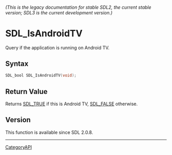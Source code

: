 ====== (This is the legacy documentation for stable SDL2, the current stable version; SDL3 is the current development version.) ======
= SDL_IsAndroidTV =

Query if the application is running on Android TV.

== Syntax ==

<syntaxhighlight lang='c'>
SDL_bool SDL_IsAndroidTV(void);
</syntaxhighlight>

== Return Value ==

Returns [[SDL_TRUE]] if this is Android TV, [[SDL_FALSE]] otherwise.

== Version ==

This function is available since SDL 2.0.8.

----
[[CategoryAPI]]


